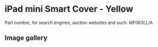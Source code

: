 # iPad mini Smart Cover - Yellow

Part number, for search engines, auction websites and such: MF063LL/A

## Image gallery

<div style={{ width: "768px" }}>
  <GalleryComponent
    images={[
      {
        original: "/everysource/MF063",
        thumbnail: "/everypreview/MF063",
      },
      {
        original: "/everysource/MF063_AV1_SILVER",
        thumbnail: "/everypreview/MF063_AV1_SILVER",
      },
      {
        original: "/everysource/MF063_AV1_SPACE_GRAY",
        thumbnail: "/everypreview/MF063_AV1_SPACE_GRAY",
      },
      {
        original: "/everysource/MF063_AV2",
        thumbnail: "/everypreview/MF063_AV2",
      },
      {
        original: "/everysource/MF063_AV3",
        thumbnail: "/everypreview/MF063_AV3",
      },
      {
        original: "/everysource/MF063_AV4",
        thumbnail: "/everypreview/MF063_AV4",
      },
      {
        original: "/everysource/MF063_AV5",
        thumbnail: "/everypreview/MF063_AV5",
      }
    ]}
  />
</div>